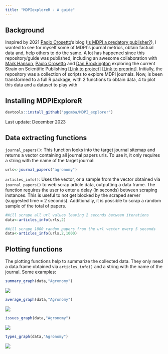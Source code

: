 ```yaml
---
title: "MDPIexploreR - A guide"
---
```


## Background {.unnumbered}

Inspired by 2021 [Paolo Crosetto](https://twitter.com/PaoloCrosetto)'s blog ([Is MDPI a predatory publisher?](https://paolocrosetto.wordpress.com/2021/04/12/is-mdpi-a-predatory-publisher/)), I wanted to see for myself some of MDPI´s journal metrics, obtain factual data and, help others to do the same. A lot has happened since this repository/guide was published, including an awesome collaboration with [Mark Hanson](https://fediscience.org/@MarkHanson), [Paolo Crosetto](https://twitter.com/PaoloCrosetto) and [Dan Brockington](https://twitter.com/danbrockington) exploring the current Strain on Scientific Publishing \[[Link to project](https://the-strain-on-scientific-publishing.github.io/website/)\] \[[Link to preprint](https://arxiv.org/abs/2309.15884)\]. Initially, the repository was a collection of scripts to explore MDPI journals. Now, is been transformed to a full R package, with 2 functions to obtain data, 4 to plot this data and a dataset to play with

## Installing MDPIExploreR

```r
devtools::install_github("pgomba/MDPI_explorer")
```

::: callout-note
Last update: December 2023
:::

## Data extracting functions {.unnumbered}

`journal_papers()`: This function looks into the target journal sitemap and returns a vector containing all journal papers urls. To use it, it only requires a string with the name of the target journal:

```r

urls<-journal_papers("agronomy")

```

`articles_info()`: Uses the vector, or a sample from the vector obtained via `journal_papers()` to web scrap article data, outputting a data frame. The function requires the user to enter a delay (in seconds) between scraping instances. This is useful to not get blocked by the scraped server (suggested time = 2 seconds). Additionally, it is possible to scrap a random sample of the total of papers.

```r

#Will scrape all url values leaving 2 seconds between iterations
data<-articles_info(urls,2) 

#Will scrape 1000 random papers from the url vector every 5 seconds
data<-articles_info(urls,2,1000)

```

## Plotting functions

The plotting functions help to summarize the collected data. They only need a data.frame obtained via `articles_info()` and a string with the name of the journal. Some examples:

```r

summary_graph(data,"Agronomy")

```

![](images/agriculture_summary_graph.png)

```r

average_graph(data,"Agronomy")
```

![](images/agriculture_average_graph.png)

```r
issues_graph(data,"Agronomy")

```

![](images/agriculture_issues_graph.png)

```r

types_graph(data,"Agronomy")
```

![](images/agriculture_types_graph.png)
